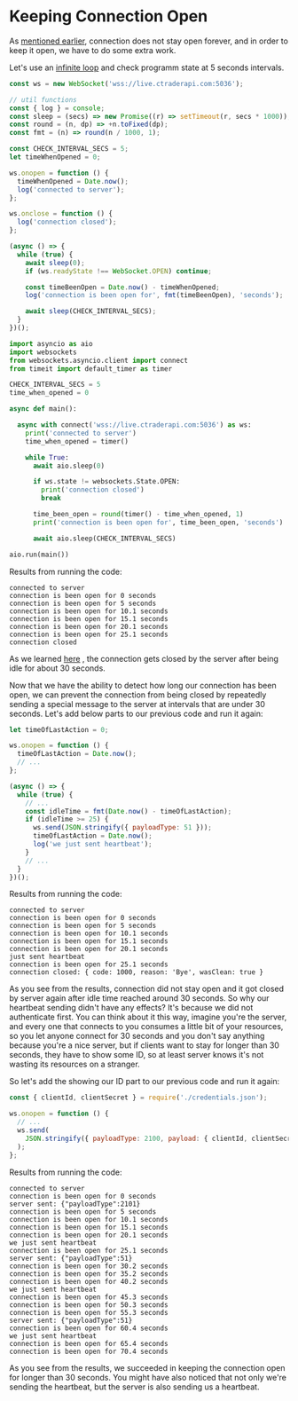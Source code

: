 
# Keeping Connection Open

As [mentioned earlier](./establishing-connection), connection does not stay open
forever, and in order to keep it open, we have to do some extra work.

Let's use an [infinite loop](../programming-concepts#infinite-loop) and check
programm state at 5 seconds intervals.

<Tabs>
<TabItem value="JavaScript">

```js
const ws = new WebSocket('wss://live.ctraderapi.com:5036');

// util functions
const { log } = console;
const sleep = (secs) => new Promise((r) => setTimeout(r, secs * 1000));
const round = (n, dp) => +n.toFixed(dp);
const fmt = (n) => round(n / 1000, 1);

const CHECK_INTERVAL_SECS = 5;
let timeWhenOpened = 0;

ws.onopen = function () {
  timeWhenOpened = Date.now();
  log('connected to server');
};

ws.onclose = function () {
  log('connection closed');
};

(async () => {
  while (true) {
    await sleep(0);
    if (ws.readyState !== WebSocket.OPEN) continue;

    const timeBeenOpen = Date.now() - timeWhenOpened;
    log('connection is been open for', fmt(timeBeenOpen), 'seconds');

    await sleep(CHECK_INTERVAL_SECS);
  }
})();
```

</TabItem>

<TabItem value="Python">

```py
import asyncio as aio
import websockets
from websockets.asyncio.client import connect
from timeit import default_timer as timer

CHECK_INTERVAL_SECS = 5
time_when_opened = 0

async def main():

  async with connect('wss://live.ctraderapi.com:5036') as ws:
    print('connected to server')
    time_when_opened = timer()

    while True:
      await aio.sleep(0)

      if ws.state != websockets.State.OPEN:
        print('connection closed')
        break

      time_been_open = round(timer() - time_when_opened, 1)
      print('connection is been open for', time_been_open, 'seconds')

      await aio.sleep(CHECK_INTERVAL_SECS)

aio.run(main())
```

</TabItem>
</Tabs>

Results from running the code:

```
connected to server
connection is been open for 0 seconds
connection is been open for 5 seconds
connection is been open for 10.1 seconds
connection is been open for 15.1 seconds
connection is been open for 20.1 seconds
connection is been open for 25.1 seconds
connection closed
```

As we learned
[here](./establishing-connection#why-connection-closes-automatically) , the
connection gets closed by the server after being idle for about 30 seconds.

Now that we have the ability to detect how long our connection has been open, we
can prevent the connection from being closed by repeatedly sending a special
message to the server at intervals that are under 30 seconds. Let's add below
parts to our previous code and run it again:

```js
let timeOfLastAction = 0;

ws.onopen = function () {
  timeOfLastAction = Date.now();
  // ...
};

(async () => {
  while (true) {
    // ...
    const idleTime = fmt(Date.now() - timeOfLastAction);
    if (idleTime >= 25) {
      ws.send(JSON.stringify({ payloadType: 51 }));
      timeOfLastAction = Date.now();
      log('we just sent heartbeat');
    }
    // ...
  }
})();
```

Results from running the code:

```
connected to server
connection is been open for 0 seconds
connection is been open for 5 seconds
connection is been open for 10.1 seconds
connection is been open for 15.1 seconds
connection is been open for 20.1 seconds
just sent heartbeat
connection is been open for 25.1 seconds
connection closed: { code: 1000, reason: 'Bye', wasClean: true }
```

As you see from the results, connection did not stay open and it got closed by
server again after idle time reached around 30 seconds. So why our heartbeat
sending didn't have any effects? It's because we did not authenticate first. You
can think about it this way, imagine you're the server, and every one that
connects to you consumes a little bit of your resources, so you let anyone
connect for 30 seconds and you don't say anything because you're a nice server,
but if clients want to stay for longer than 30 seconds, they have to show some
ID, so at least server knows it's not wasting its resources on a stranger.

So let's add the showing our ID part to our previous code and run it again:

```js
const { clientId, clientSecret } = require('./credentials.json');

ws.onopen = function () {
  // ...
  ws.send(
    JSON.stringify({ payloadType: 2100, payload: { clientId, clientSecret } }),
  );
};
```

Results from running the code:

```
connected to server
connection is been open for 0 seconds
server sent: {"payloadType":2101}
connection is been open for 5 seconds
connection is been open for 10.1 seconds
connection is been open for 15.1 seconds
connection is been open for 20.1 seconds
we just sent heartbeat
connection is been open for 25.1 seconds
server sent: {"payloadType":51}
connection is been open for 30.2 seconds
connection is been open for 35.2 seconds
connection is been open for 40.2 seconds
we just sent heartbeat
connection is been open for 45.3 seconds
connection is been open for 50.3 seconds
connection is been open for 55.3 seconds
server sent: {"payloadType":51}
connection is been open for 60.4 seconds
we just sent heartbeat
connection is been open for 65.4 seconds
connection is been open for 70.4 seconds
```

As you see from the results, we succeeded in keeping the connection open for
longer than 30 seconds. You might have also noticed that not only we're sending
the heartbeat, but the server is also sending us a heartbeat.
